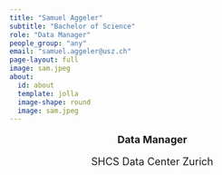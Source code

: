 ```yaml
---
title: "Samuel Aggeler"
subtitle: "Bachelor of Science"
role: "Data Manager"
people_group: "any"
email: "samuel.aggeler@usz.ch"
page-layout: full
image: sam.jpeg
about: 
  id: about
  template: jolla
  image-shape: round
  image: sam.jpeg
---
```


<div style="text-align: center;">
  <p style="font-size: 18px; font-weight: bold;">Data Manager</p>
  <p style="font-size: 18px;">SHCS Data Center Zurich</p>
</div>


